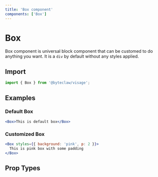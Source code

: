 ```yaml
---
title: 'Box component'
components: ['Box']
---
```


# Box

Box component is universal block component that can be customed to do anything you want. It is a `div` by default without any styles applied.

## Import

```js transpile=false
import { Box } from '@byteclaw/visage';
```

## Examples

### Default Box

```jsx live=true
<Box>This is default box</Box>
```

### Customized Box

```jsx live=true
<Box styles={{ background: 'pink', p: 2 }}>
  This is pink box with some padding
</Box>
```

## Prop Types

<PropTypes component="Box" />
